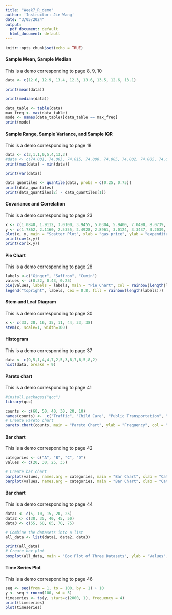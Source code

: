 ```yaml
---
title: "Week7_R_demo"
author: 'Instructor: Jie Wang'
date: "3/05/2024"
output:
  pdf_document: default
  html_document: default
---
```


```r
knitr::opts_chunk$set(echo = TRUE)
```

#### Sample Mean, Sample Median

This is a demo corresponding to page 8, 9, 10
```r
data <- c(12.6, 12.9, 13.4, 12.3, 13.6, 13.5, 12.6, 13.1)

print(mean(data))

print(median(data))

data_table <- table(data)
max_freq <- max(data_table)
mode <- names(data_table)[data_table == max_freq]
print(mode)
```


#### Sample Range, Sample Variance, and Sample IQR
This is a demo corresponding to page 18
```r
data <- c(3,1,1,0,5,4,13,3)
#data <- c(74.001, 74.003, 74.015, 74.000, 74.005, 74.002, 74.005, 74.004)
print(max(data) - min(data))

print(var(data))

data_quantiles <- quantile(data, probs = c(0.25, 0.75))
print(data_quantiles)
print(data_quantiles[2] - data_quantiles[1])
```


#### Covariance and Correlation
This is a demo corresponding to page 23
```r
x <- c(1.0840, 1.9112, 3.0100, 3.9455, 5.0304, 5.9400, 7.0490, 8.0739, 9.1712, 9.9806)
y <- c(1.7862, 2.1160, 2.5355, 2.4928, 2.8961, 3.0124, 3.3437, 3.2039, 3.5802, 3.6792)
plot(x, y, main = "Scatter Plot", xlab = "gas price", ylab = "expenditure", col = "blue", pch = 19)
print(cov(x,y))
print(cor(x,y))
```

#### Pie Chart
This is a demo corresponding to page 28
```r
labels <-c("Ginger", "Saffron", "Cumin")
values <- c(0.32, 0.43, 0.25)
pie(values, labels = labels, main = "Pie Chart", col = rainbow(length(labels)))
legend("topright", labels, cex = 0.8, fill = rainbow(length(labels)))
```



#### Stem and Leaf Diagram

This is a demo corresponding to page 30
```r
x <- c(33, 28, 16, 35, 11, 44, 33, 38)
stem(x, scale=1, width=100)
```


#### Histogram

This is a demo corresponding to page 37
```r
data <- c(9,5,1,4,4,7,2,5,3,8,7,6,5,8,2)
hist(data, breaks = 9)
```

#### Pareto chart

This is a demo corresponding to page 41
```r
#install.packages("qcc")
library(qcc)

counts <- c(60, 50, 40, 30, 20, 10)
names(counts) <-  c("Traffic", "Child Care", "Public Transportation", "Weather", "Overslept", "Emergency")
# Create Pareto chart
pareto.chart(counts, main = "Pareto Chart", ylab = "Frequency", col = "skyblue", bar.col = "lightblue")

```


#### Bar chart
This is a demo corresponding to page 42
```r
categories <- c("A", "B", "C", "D")
values <- c(20, 30, 25, 35)

# Create bar chart
barplot(values, names.arg = categories, main = "Bar Chart", xlab = "Categories", ylab = "Values", col = "skyblue", horiz=TRUE)
barplot(values, names.arg = categories, main = "Bar Chart", xlab = "Categories", ylab = "Values", col = "skyblue", horiz=FALSE)

```


#### Bar chart
This is a demo corresponding to page 44


```r
data1 <- c(5, 10, 15, 20, 25)
data2 <- c(30, 35, 40, 45, 50)
data3 <- c(55, 60, 65, 70, 75)

# Combine the datasets into a list
all_data <- list(data1, data2, data3)

print(all_data)
# Create box plot
boxplot(all_data, main = "Box Plot of Three Datasets", ylab = "Values", col = c("skyblue", "lightgreen", "lightpink"))

```

#### Time Series Plot
This is a demo corresponding to page 46

```r
seq <- seq(from = 1, to = 100, by = 1) + 10 
y <- seq + rnorm(100, sd = 5) 
timeseries <- ts(y, start=c(2000, 1), frequency = 4) 
print(timeseries)
plot(timeseries)
```










